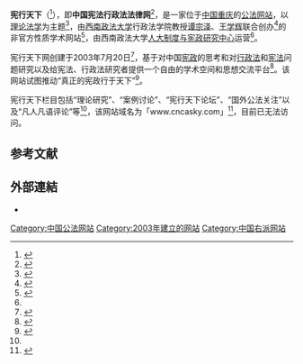 {{NoteTA
|G1=IT
}}
{{Infobox website
| name            = 宪行天下
| logo            = 
| logocaption     =
| screenshot      =
| collapsible     =
| collapsetext    =
| caption         =
| url             = [http://web.archive.org/web/20040404095541/http://www.cncasky.com/webfile/index.asp www.cncasky.com]
| commercial      = 
| type            = 
| language        = 
| num_users       =
| content_license =
| owner           = [[西南政法大学|西南政法大学]]
| location ={{PRC}}[[重庆市|重庆市]]
| author          =谭宗泽、王学辉
| editor          =
| launch_date     = 2003年7月20日
| alexa           = 
| revenue         =
| footnotes       =
| current_status       = 无法访问
}}

'''宪行天下'''（{{lang-en|Website of Universal Constitutionalism}}<ref name="WuLansdowne2015">{{cite book|author1=Guoguang Wu|author2=Helen Lansdowne|title=China's Transition from Communism - New Perspectives|url=https://books.google.com/books?id=Ha_hCgAAQBAJ&pg=PA113|date=6 November 2015|publisher=Routledge|isbn=978-1-317-50120-6|pages=113–|access-date=2020-07-26|archive-date=2020-08-12|archive-url=https://web.archive.org/web/20200812082409/https://books.google.com/books?id=Ha_hCgAAQBAJ&pg=PA113|dead-url=no}}</ref>），即'''中国宪法行政法法律网'''<ref name="西南政法大学行政法学院">{{cite web|url=https://als.swupl.edu.cn/xzyj/xkjs/xkjs/62483.htm|title=行政法学学科简介|accessdate=2014-11-19|publisher=西南政法大学行政法学院|archive-date=2017-07-20|archive-url=https://web.archive.org/web/20170720100840/http://als.swupl.edu.cn/xzyj/xkjs/xkjs/62483.htm|dead-url=no}}</ref>，是一家位于[[中国|中国]][[重庆|重庆]]的[[公法|公法]][[网站|网站]]，以[[理论法学|理论法学]]为主题<ref>{{cite web|url=http://pkulaw.cn/fulltext_form.aspx?Db=qikan&Gid=a9c0686924ea91949ab39be6618afa31bdfb&keyword=&EncodingName=&Search_Mode=&Search_IsTitle=0|title=国内法律专题网址概览|date=2005年11月29日|publisher=法律文献信息与研究|accessdate=2020年7月26日|archive-date=2020年7月26日|archive-url=https://web.archive.org/web/20200726053100/http://pkulaw.cn/fulltext_form.aspx?Db=qikan&Gid=a9c0686924ea91949ab39be6618afa31bdfb&keyword=&EncodingName=&Search_Mode=&Search_IsTitle=0|dead-url=no}}</ref>，由[[西南政法大学|西南政法大学]]行政法学院教授[[谭宗泽|谭宗泽]]、[[王学辉_(教授)|王学辉]]联合创办<ref>{{cite web|url=http://cc.scu.edu.cn/G2S/Template/View.aspx?courseType=1&courseId=1023&topMenuId=136974&menuType=1&action=view&type=&name=&linkpageID=137310|title=行政法学 - 四川大学课程中心|accessdate=2020年7月26日|publisher=四川大学课程中心|archive-date=2020年7月26日|archive-url=https://web.archive.org/web/20200726052521/http://cc.scu.edu.cn/G2S/Template/View.aspx?courseType=1&courseId=1023&topMenuId=136974&menuType=1&action=view&type=&name=&linkpageID=137310|dead-url=no}}</ref>的非官方性质学术网站<ref name="书报资料中心2009">{{cite book|author=中国人民大学书报资料中心|title=宪法学・行政法学|url=https://books.google.com/books?id=g39KAQAAIAAJ|year=2009|publisher=[[中国人民大学书报资料中心|中国人民大学书报资料中心]]|access-date=2020-07-26|archive-date=2020-07-27|archive-url=https://web.archive.org/web/20200727183558/https://books.google.com/books?id=g39KAQAAIAAJ|dead-url=no}}</ref>，由西南政法大学[[西南政法大学人大制度与宪政研究中心|人大制度与宪政研究中心]]运营<ref name="WuLansdowne2015"/>。

宪行天下网创建于2003年7月20日<ref>{{cite web|url=https://whois.domaintools.com/cncasky.com|title=cncasky.com WHOIS, DNS, & Domain Info - DomainTools. domaintools.com.|accessdate=2020年7月26日|publisher=[[WHOIS|WHOIS]]|archive-date=2020年7月26日|archive-url=https://web.archive.org/web/20200726101452/https://whois.domaintools.com/cncasky.com|dead-url=no}}</ref>，基于对中国[[宪政|宪政]]的思考和对[[行政法|行政法]]和[[宪法|宪法]]问题研究以及给宪法、行政法研究者提供一个自由的学术空间和思想交流平台<ref>{{cite web|url=http://www.chinalawlib.org.cn/LunwenShow.aspx?CID=20081224141404827152&AID=20090602134215703720&FID=20081224141110233122|title=中文法学电子信息资源的检索与利用|date=2012年3月19日|publisher=中国法律信息研究网|accessdate=2020年7月26日|archive-date=2020年7月26日|archive-url=https://web.archive.org/web/20200726100503/http://www.chinalawlib.org.cn/LunwenShow.aspx?CID=20081224141404827152&AID=20090602134215703720&FID=20081224141110233122|dead-url=no}}</ref>。该网站试图推动“真正的宪政行于天下”<ref>{{cite web|url=https://www.sinoss.net/2012/0719/41654.html|title=宪法行政法律网|accessdate=2020年7月26日|publisher=中国高校人文社会科学信息网|archive-date=2020年7月26日|archive-url=https://web.archive.org/web/20200726053504/https://www.sinoss.net/2012/0719/41654.html|dead-url=no}}</ref>。

宪行天下栏目包括“理论研究”、“案例讨论”、“宪行天下论坛”、“国外公法关注”以及“凡人凡语评论”等<ref name="西南政法大学行政法学院"/>，该网站域名为「www.cncasky.com」<ref name="石文龙2005">{{cite book|author=石文龙|title=21世纪中国法制变革论纲|url=https://books.google.com/books?id=l6m5AAAAIAAJ|year=2005|publisher=机械工业出版社|isbn=978-7-111-15434-1}}</ref>，目前已无法访问。

==参考文献==
{{Reflist|30em}}

==外部連結==
*{{Wayback|http://web.archive.org/web/20040404095541/http://www.cncasky.com/webfile/index.asp|憲行天下網}}

[[Category:中国公法网站|Category:中国公法网站]]
[[Category:2003年建立的网站|Category:2003年建立的网站]]
[[Category:中国右派网站|Category:中国右派网站]]